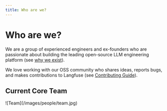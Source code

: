 ```yaml
---
title: Who are we?
---
```


# Who are we?

We are a group of experienced engineers and ex-founders who are passionate about building the leading open-source LLM engineering platform (see [why we exist](/handbook/chapters/mission)).

We love working with our OSS community who shares ideas, reports bugs, and makes contributions to Langfuse (see [Contributing Guide](https://github.com/langfuse/langfuse/blob/main/CONTRIBUTING.md)).



## Current Core Team

<Frame>![Team](/images/people/team.jpg)</Frame>


<TeamMembers />
